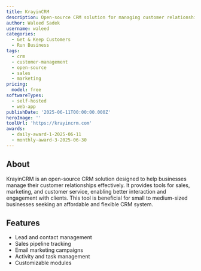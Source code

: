 ```yaml
---
title: KrayinCRM
description: Open-source CRM solution for managing customer relationships
author: Waleed Sadek
username: waleed
categories:
  - Get & Keep Customers
  - Run Business
tags:
  - crm
  - customer-management
  - open-source
  - sales
  - marketing
pricing:
  model: free
softwareTypes:
  - self-hosted
  - web-app
publishDate: '2025-06-11T00:00:00.000Z'
heroImage: ''
toolUrl: 'https://krayincrm.com'
awards:
  - daily-award-1-2025-06-11
  - monthly-award-3-2025-06-30
---
```

## About
KrayinCRM is an open-source CRM solution designed to help businesses manage their customer relationships effectively. It provides tools for sales, marketing, and customer service, enabling better interaction and engagement with clients. This tool is beneficial for small to medium-sized businesses seeking an affordable and flexible CRM system.

## Features
- Lead and contact management
- Sales pipeline tracking
- Email marketing campaigns
- Activity and task management
- Customizable modules
